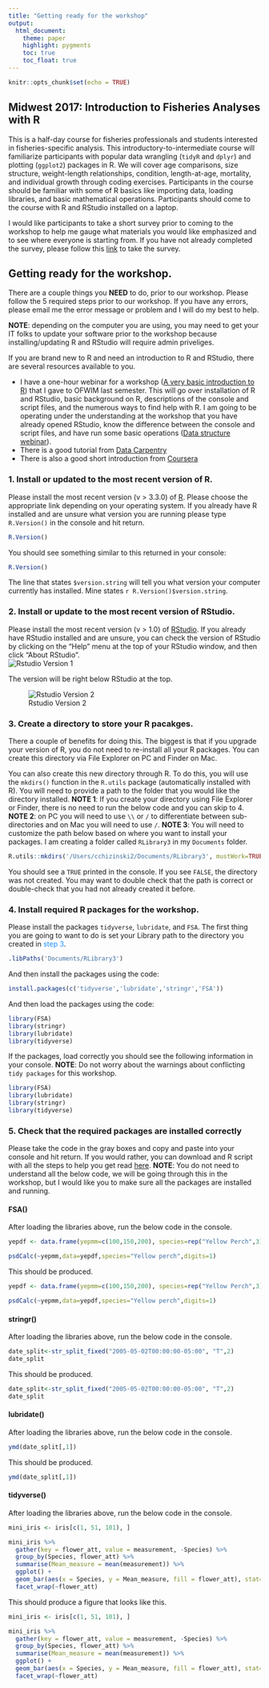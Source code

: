 ```yaml
---
title: "Getting ready for the workshop"
output:
  html_document:
    theme: paper
    highlight: pygments
    toc: true
    toc_float: true
---
```


```r
knitr::opts_chunk$set(echo = TRUE)
```

## Midwest 2017:  Introduction to Fisheries Analyses with R

This is a half-day course for fisheries professionals and students interested in fisheries-specific analysis.  This introductory-to-intermediate course will familiarize participants with popular data wrangling (`tidyR` and `dplyr`) and plotting (`ggplot2`) packages in R.  We will cover age comparisons, size structure, weight-length relationships, condition, length-at-age, mortality, and individual growth through coding exercises.  Participants in the course should be familiar with some of R basics like importing data, loading libraries, and basic mathematical operations. Participants should come to the course with R and RStudio installed on a laptop. 

I would like participants to take a short survey prior to coming to the workshop to help me gauge what materials you would like emphasized and to see where everyone is starting from.  If you have not already completed the survey, please follow this [link](https://docs.google.com/forms/d/e/1FAIpQLSc3kac_FjhhYY9ST1liyyim50BxHQz9Jbs5TiIpDobf8ZUQbg/viewform) to take the survey.

## Getting ready for the workshop.  

There are a couple things you **NEED** to do, prior to our workshop.  Please follow the 5 required steps prior to our workshop.  If you have any errors, please email me the error message or problem and I will do my best to help. 

**NOTE**:  depending on the computer you are using, you may need to get your IT folks to update your software prior to the workshop because installing/updating R and RStudio will require admin priveliges.  

If you are brand new to R and need an introduction to R and RStudio, there are several resources available to you.  

- I have a one-hour webinar for a workshop ([A very basic introduction to R](https://www.youtube.com/watch?v=ganWW0tM4Qg)) that I gave to OFWIM last semester.  This will go over installation of R and RStudio, basic background on R, descriptions of the console and script files, and the numerous ways to find help with R.  I am going to be operating under the understanding at the workshop that you have already opened RStudio,  know the difference between the console and script files, and have run some basic operations ([Data structure webinar]()).  
- There is a good tutorial from [Data Carpentry]()
- There is also a good short introduction from [Coursera]()

### 1. Install or updated to the most recent version of R. 

Please install the most recent version (v > 3.3.0) of [R](https://cran.r-project.org/).  Please choose the appropriate link depending on your operating system. If you already have R installed and are unsure what version you are running please type `R.Version()` in the console and hit return.  

```r
R.Version()
```

You should see something similar to this returned in your console:
```r
R.Version()
```

The line that states `$version.string` will tell you what version your computer currently has installed. Mine states `r R.Version()$version.string `.

### 2. Install or update to the most recent version of RStudio.

Please install the most recent version (v > 1.0) of [RStudio](https://www.rstudio.com/).  If you already have RStudio installed and are unsure, you can check the version of RStudio by clicking on the "Help" menu at the top of your RStudio window, and then click "About RStudio".  
![Rstudio Version 1](/Users/cchizinski2/Documents/MWFWC_FishR/CoursePrep/_figs/Rstudio_version_1.png)

The version will be right below RStudio at the top. 

![Rstudio Version 2](/Users/cchizinski2/Documents/MWFWC_FishR/CoursePrep/_figs/Rstudio_version_2.png)

### 3. Create a  directory to store your R pacakges.  

There a couple of benefits for doing this.  The biggest is that if you upgrade your version of R, you do not need to re-install all your R packages.  You can create this directory via File Explorer on PC and Finder on Mac.  

You can also create this new directory through R.  To do this, you will use the `mkdirs()` function in the `R.utils` package (automatically installed with R). You will need to provide a path to the folder that you would like the directory installed.  **NOTE 1**: If you create your directory using File Explorer or Finder, there is no need to run the below code and you can skip to 4. **NOTE 2**: on PC you will need to use `\\` or `/` to differentiate between sub-directories and on Mac you will need to use `/`. **NOTE 3**: You will need to customize the path below based on where you want to install your packages.  I am creating a folder called `RLibrary3` in my `Documents` folder. 

```r
R.utils::mkdirs('/Users/cchizinski2/Documents/RLibrary3', mustWork=TRUE)
```

You should see a `TRUE`  printed in the console.  If you see `FALSE`, the directory was not created.  You may want to double check that the path is correct or double-check that you had not already created it before. 

### 4. Install required R packages for the workshop.

Please install the packages `tidyverse`, `lubridate`, and  `FSA`.  The first thing you are going to want to do is set your Library path to the directory you created in <span style="color:dodgerblue">step 3</span>.  

```r
.libPaths('Documents/RLibrary3')
```

And then install the packages using the code:

```r
install.packages(c('tidyverse','lubridate','stringr','FSA'))
```

And then load the packages using the code:

```r
library(FSA)
library(stringr)
library(lubridate)
library(tidyverse)
```

If the packages, load correctly you should see the following information in your console. **NOTE**:  Do not worry about the warnings about conflicting `tidy packages` for this workshop. 

```r
library(FSA)
library(lubridate)
library(stringr)
library(tidyverse)
```

### 5. Check that the required packages are installed correctly

Please take the code in the gray boxes and copy and paste into your console and hit return.  If you would rather, you can download and R script with all the steps to help you get read [here]().  **NOTE**:  You do not need to understand all the below code, we will be going through this in the workshop, but I would like you to make sure all the packages are installed and running. 

#### FSA()

After loading the libraries above, run the below code in the console. 

```r

yepdf <- data.frame(yepmm=c(100,150,200), species=rep("Yellow Perch",3))

psdCalc(~yepmm,data=yepdf,species="Yellow perch",digits=1)

```

This should be produced.  
```r

yepdf <- data.frame(yepmm=c(100,150,200), species=rep("Yellow Perch",3))

psdCalc(~yepmm,data=yepdf,species="Yellow perch",digits=1)

```

#### stringr()

After loading the libraries above, run the below code in the console. 

```r
date_split<-str_split_fixed("2005-05-02T00:00:00-05:00", "T",2)
date_split
```

This should be produced.  

```r
date_split<-str_split_fixed("2005-05-02T00:00:00-05:00", "T",2)
date_split
```

#### lubridate()

After loading the libraries above, run the below code in the console. 

```r
ymd(date_split[,1])

```

This should be produced.  

```r
ymd(date_split[,1])
```

#### tidyverse()

After loading the libraries above, run the below code in the console. 

```r
mini_iris <- iris[c(1, 51, 101), ]

mini_iris %>% 
  gather(key = flower_att, value = measurement, -Species) %>% 
  group_by(Species, flower_att) %>%
  summarise(Mean_measure = mean(measurement)) %>% 
  ggplot() +
  geom_bar(aes(x = Species, y = Mean_measure, fill = flower_att), stat="identity") +
  facet_wrap(~flower_att)

```

This should produce a figure that looks like this.  

```r
mini_iris <- iris[c(1, 51, 101), ]

mini_iris %>% 
  gather(key = flower_att, value = measurement, -Species) %>% 
  group_by(Species, flower_att) %>%
  summarise(Mean_measure = mean(measurement)) %>% 
  ggplot() +
  geom_bar(aes(x = Species, y = Mean_measure, fill = flower_att), stat="identity") +
  facet_wrap(~flower_att)
```
